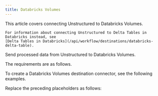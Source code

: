 ```yaml
---
title: Databricks Volumes
---
```


<Note>
    This article covers connecting Unstructured to Databricks Volumes.
    
    For information about connecting Unstructured to Delta Tables in Databricks instead, see 
    [Delta Tables in Databricks](/api/workflow/destinations/databricks-delta-table).
</Note>

Send processed data from Unstructured to Databricks Volumes.

The requirements are as follows.


<DatabricksVolumesPrerequisites />

To create a Databricks Volumes destination connector, see the following examples.


<CodeGroup>
    <DatabricksVolumesSDK />
    <DatabricksVolumesAPIRESTCreate />
</CodeGroup>

Replace the preceding placeholders as follows:


<DatabricksVolumesAPIPlaceholders />

